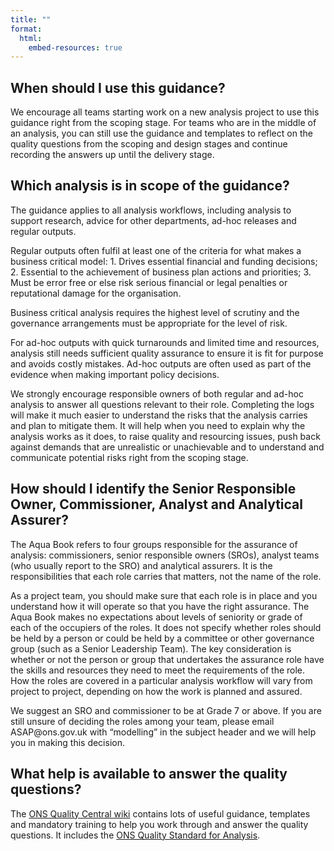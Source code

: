 ```yaml
---
title: ""
format:
  html:
    embed-resources: true
---
```


## When should I use this guidance?

We encourage all teams starting work on a new analysis project to use this guidance right from the scoping stage. For teams who are in the middle of an analysis, you can still use the guidance and templates to reflect on the quality questions from the scoping and design stages and continue recording the answers up until the delivery stage. 

## Which analysis is in scope of the guidance?

The guidance applies to all analysis workflows, including analysis to support research, advice for other departments, ad-hoc releases and regular outputs.  

Regular outputs often fulfil at least one of the criteria for what makes a business critical model:
1. Drives essential financial and funding decisions;
2. Essential to the achievement of business plan actions and priorities;
3. Must be error free or else risk serious financial or legal penalties or reputational damage for the organisation.
    
Business critical analysis requires the highest level of scrutiny and the governance arrangements must be appropriate for the level of risk.  

For ad-hoc outputs with quick turnarounds and limited time and resources, analysis still needs sufficient quality assurance to ensure it is fit for purpose and avoids costly mistakes. Ad-hoc outputs are often used as part of the evidence when making important policy decisions.  

We strongly encourage responsible owners of both regular and ad-hoc analysis to answer all questions relevant to their role. Completing the logs will make it much easier to understand the risks that the analysis carries and plan to mitigate them. It will help when you need to explain why the analysis works as it does, to raise quality and resourcing issues, push back against demands that are unrealistic or unachievable and to understand and communicate potential risks right from the scoping stage.

## How should I identify the Senior Responsible Owner, Commissioner, Analyst and Analytical Assurer?

The Aqua Book refers to four groups responsible for the assurance of analysis: commissioners, senior responsible owners (SROs), analyst teams (who usually report to the SRO) and analytical assurers. It is the responsibilities that each role carries that matters, not the name of the role.    

As a project team, you should make sure that each role is in place and you understand how it will operate so that you have the right assurance. The Aqua Book makes no expectations about levels of seniority or grade of each of the occupiers of the roles. It does not specify whether roles should be held by a person or could be held by a committee or other governance group (such as a Senior Leadership Team). The key consideration is whether or not the person or group that undertakes the assurance role have the skills and resources they need to meet the requirements of the role. How the roles are covered in a particular analysis workflow will vary from project to project, depending on how the work is planned and assured. 

We suggest an SRO and commissioner to be at Grade 7 or above. If you are still unsure of deciding the roles among your team, please email ASAP@ons.gov.uk with "modelling" in the subject header and we will help you in making this decision. 

## What help is available to answer the quality questions?

The [ONS Quality Central wiki](https://officenationalstatistics.sharepoint.com/sites/onswiki/SitePages/Quality-Central.aspx) contains lots of useful guidance, templates and mandatory training to help you work through and answer the quality questions. It includes the [ONS Quality Standard for Analysis](https://officenationalstatistics.sharepoint.com/sites/onswiki/SitePages/Quality_Standards.aspx).